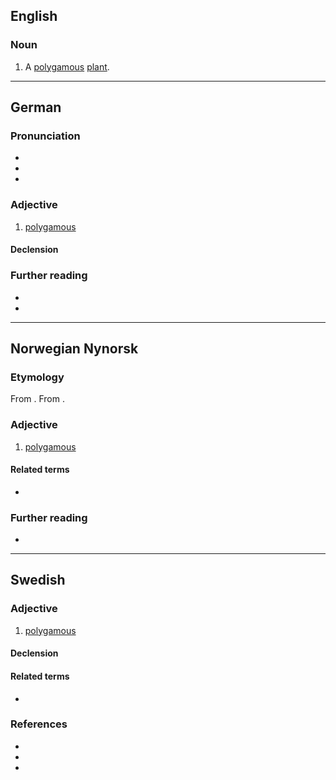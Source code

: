 ==English==

===Noun===
{{en-noun}}

# {{lb|en|botany}} A [[polygamous]] [[plant]].

----

==German==

===Pronunciation===
* {{IPA|de|/polyˈɡaːm/}}
* {{audio|de|De-polygam.ogg|Audio}}
* {{rhymes|de|aːm|s=3}}

===Adjective===
{{de-adj}}

# [[polygamous]]
#: {{ant|de|monogam}}

====Declension====
{{de-adecl}}

===Further reading===
* {{R:Duden}}
* {{R:DWDS}}

----

==Norwegian Nynorsk==

===Etymology===
From {{af|nn|poly-|-gam}}. From {{der|nn|grc|-}}.

===Adjective===
{{head|nn|adjective|neuter|polygamt|definite singular and plural|polygame}}

# [[polygamous]]
#: {{ant|nn|monogam}}

====Related terms====
* {{l|nn|polygami}}

===Further reading===
* {{R:The Nynorsk Dictionary}}

----

==Swedish==

===Adjective===
{{sv-adj}}

# [[polygamous]]

====Declension====
{{sv-adj-reg}}

====Related terms====
* {{l|sv|polygami||polygamy}}

===References===
* {{R:svenska.se|saob}}
* {{R:svenska.se|saol}}
* {{R:svenska.se|so}}